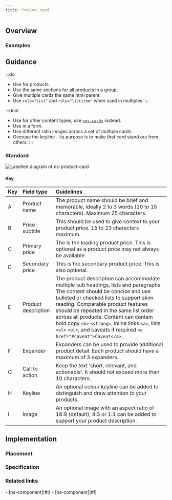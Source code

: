 ```yaml
---
title: Product card
---
```




## Overview

<CompDetails name={componentName} />

### Examples

<ExampleViewer type="standard" />

## Guidance

:::do
- Use for products.
- Use the same sections for all products in a group.
- Give multiple cards the same html parent.
- Use `role="list"` and `role="listitem"` when used in multiples.
:::

:::dont
- Use for other content types, use [`<ns-card>`](./ns-card) instead.
- Use in a form.
- Use different ratio images across a set of multiple cards.
- Overuse the keyline - its purpose is to make that card stand out from others.
:::

### Standard

![Labelled diagram of ns-product-card](@assets/components/ns-product-card/guidance.webp)

#### Key

| Key | Field type | Guidelines |
| :--- | :--- | :--- |
| <span class="marker">A</span> | Product name | The product name should be brief and memorable, ideally 2 to 3 words (10 to 15 characters). Maximum 25 characters. |
| <span class="marker">B</span> | Price subtitle | This should be used to give context to your product price. 15 to 23 characters maximum. |
| <span class="marker">C</span> | Primary price | The is the leading product price. This is optional as a product price may not always be available. |
| <span class="marker">D</span> | Secondary price | This is the secondary product price. This is also optional.|
| <span class="marker">E</span> | Product description | The product description can accommodate multiple sub headings, lists and paragraphs. The content should be concise and use bulleted or checked lists to support skim reading. Comparable product features should be repeated in the same list order across all products. Content can contain bold copy `<b>` `<strong>`, inline links `<a>`, lists `<ul>` `<ol>`, and caveats if required `<a href="#caveat">Caveat</a>`. |
| <span class="marker">F</span> | Expander | Expanders can be used to provide additional product detail. Each product should have a maximum of 3 expanders. |
| <span class="marker">G</span> | Call to action | Keep the text ‘short, relevant, and actionable’. It should not exceed more than 10 characters. |
| <span class="marker">H</span> | Keyline | An optional colour keyline can be added to distinguish and draw attention to your products. |
| <span class="marker">I</span> | Image | An optional image with an aspect ratio of 16:9 (default), 4:3 or 1:1 can be added to support your product description. |

## Implementation

### Placement

<Placement name={componentName} />

### Specification

<Specification name={componentName} />

### Related links

<RelatedLinks name={componentName}>
- [ns-component](#!)
- [ns-component](#!)
</RelatedLinks>

